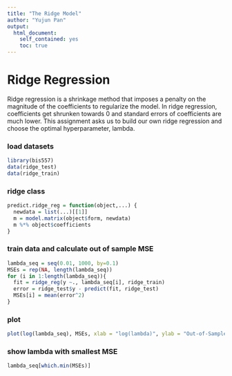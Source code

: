 ```yaml
---
title: "The Ridge Model"
author: "Yujun Pan"
output:
  html_document:
    self_contained: yes
    toc: true
---
```

<!--
%\VignetteEngine{knitr::rmarkdown}
%\VignetteIndexEntry{The linear model vignette}
-->

# Ridge Regression

Ridge regression is a shrinkage method that imposes a penalty on the magnitude of the coefficients to regularize the model. In ridge regression, coefficients get shrunken towards 0 and standard errors of coefficients are much lower. This assignment asks us to build our own ridge regression and choose the optimal hyperparameter, lambda. 

### load datasets

```r
library(bis557)
data(ridge_test)
data(ridge_train)
```

### ridge class
```r
predict.ridge_reg = function(object,...) {
  newdata = list(...)[[1]]
  m = model.matrix(object$form, newdata)
  m %*% object$coefficients
}

```

### train data and calculate out of sample MSE
```r
lambda_seq = seq(0.01, 1000, by=0.1)
MSEs = rep(NA, length(lambda_seq))
for (i in 1:length(lambda_seq)){
  fit = ridge_reg(y ~., lambda_seq[i], ridge_train)
  error = ridge_test$y - predict(fit, ridge_test)
  MSEs[i] = mean(error^2)
}
```

### plot
```r
plot(log(lambda_seq), MSEs, xlab = "log(lambda)", ylab = "Out-of-Sample MSE")
```

### show lambda with smallest MSE
```r
lambda_seq[which.min(MSEs)]
```